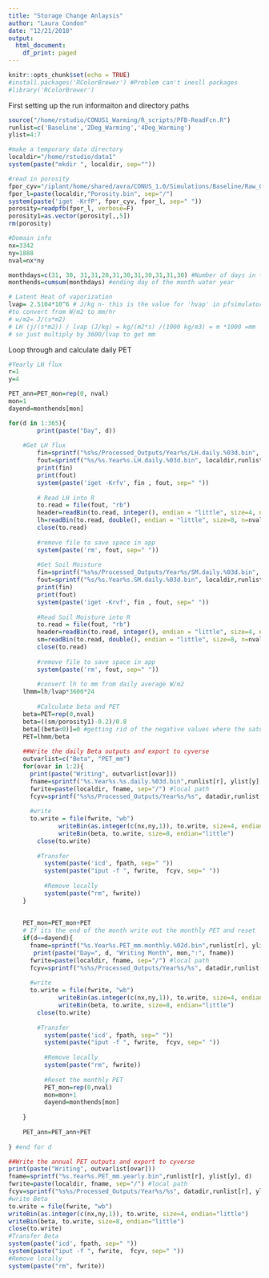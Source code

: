 ```yaml
---
title: "Storage Change Anlaysis"
author: "Laura Condon"
date: "12/21/2018"
output:
  html_document:
    df_print: paged
---
```


```r
knitr::opts_chunk$set(echo = TRUE)
#install.packages('RColorBrewer') #Problem can't inesll packages
#library('RColorBrewer')
```

First setting up the run informaiton and directory paths
```r
source("/home/rstudio/CONUS1_Warming/R_scripts/PFB-ReadFcn.R")
runlist=c('Baseline','2Deg_Warming','4Deg_Warming')
ylist=4:7

#make a temporary data directory
localdir="/home/rstudio/data1"
system(paste("mkdir ", localdir, sep=""))

#read in porosity
fpor_cyv="/iplant/home/shared/avra/CONUS_1.0/Simulations/Baseline/Raw_Outputs/CONUS.5layer.pfclm.PumpHS.run4.out.porosity.pfb"
fpor_l=paste(localdir,"Porosity.bin", sep="/")
system(paste('iget -KrfP', fpor_cyv, fpor_l, sep=" "))
porosity=readpfb(fpor_l, verbose=F)
porosity1=as.vector(porosity[,,5])
rm(porosity)

#Domain info 
nx=3342
ny=1888
nval=nx*ny

monthdays=c(31, 30, 31,31,28,31,30,31,30,31,31,30) #Number of days in the month for water year (i.e. starting in October)
monthends=cumsum(monthdays) #ending day of the month water year

# Latent Heat of vaporization 
lvap= 2.5104*10^6 # J/kg n- this is the value for 'hvap' in pfsimulator/clm/clm_varcon.F90 
#to convert from W/m2 to mm/hr
# w/m2= J/(s*m2) 
# LH (j/(s*m2)) / lvap (J/kg) = kg/(m2*s) /(1000 kg/m3) = m *1000 =mm
# so just multiply by 3600/lvap to get mm   
```

Loop through and calculate daily PET
```r
#Yearly LH flux
r=1
y=4

PET_ann=PET_mon=rep(0, nval)
mon=1
dayend=monthends[mon]

for(d in 1:365){
		print(paste("Day", d))
  
    #Get LH flux
		fin=sprintf("%s%s/Processed_Outputs/Year%s/LH.daily.%03d.bin", datadir,runlist[r], ylist[y], d)
		fout=sprintf("%s/%s.Year%s.LH.daily.%03d.bin", localdir,runlist[r], ylist[y],d)
		print(fin)
		print(fout)
		system(paste('iget -Krfv', fin , fout, sep=" "))
		
		# Read LH into R
		to.read = file(fout, "rb")
		header=readBin(to.read, integer(), endian = "little", size=4, n=3)
		lh=readBin(to.read, double(), endian = "little", size=8, n=nval)
		close(to.read)
		
		#remove file to save space in app
		system(paste('rm', fout, sep=" "))
		
		#Get Soil Moisture
		fin=sprintf("%s%s/Processed_Outputs/Year%s/SM.daily.%03d.bin", datadir,runlist[r], ylist[y], d)
		fout=sprintf("%s/%s.Year%s.SM.daily.%03d.bin", localdir,runlist[r], ylist[y],d)
		print(fin)
		print(fout)
		system(paste('iget -Krvf', fin , fout, sep=" "))
		
		#Read Soil Moisture into R
		to.read = file(fout, "rb")
		header=readBin(to.read, integer(), endian = "little", size=4, n=3)
		sm=readBin(to.read, double(), endian = "little", size=8, n=nval)
		close(to.read)
		
		#remove file to save space in app
		system(paste('rm', fout, sep=" "))
	  
		#convert lh to mm from daily average W/m2
    lhmm=lh/lvap*3600*24 
		
		#Calculate beta and PET
    beta=PET=rep(0,nval)
    beta=((sm/porosity1)-0.2)/0.8
    beta[(beta<0)]=0 #getting rid of the negative values where the saturation is less than sres
    PET=lhmm/beta
    
    ##Write the daily Beta outputs and export to cyverse
    outvarlist=c("Beta", "PET_mm")
    for(ovar in 1:2){
      print(paste("Writing", outvarlist[ovar]))
      fname=sprintf("%s.Year%s.%s.daily.%03d.bin",runlist[r], ylist[y],outvarlist[ovar],d)
      fwrite=paste(localdir, fname, sep="/") #local path
      fcyv=sprintf("%s%s/Processed_Outputs/Year%s/%s", datadir,runlist[r], ylist[y],fname) #cyverse path
      
      #write 
      to.write = file(fwrite, "wb")
			  writeBin(as.integer(c(nx,ny,1)), to.write, size=4, endian="little")
			  writeBin(beta, to.write, size=8, endian="little")
	  	close(to.write)
		  
	  	#Transfer 
		  system(paste('icd', fpath, sep=" "))
		  system(paste("iput -f ", fwrite,  fcyv, sep=" "))
		  
		  #Remove locally
		  system(paste("rm", fwrite))
    }
    
    
    PET_mon=PET_mon+PET
    # If its the end of the month write out the monthly PET and reset
    if(d==dayend){
      fname=sprintf("%s.Year%s.PET_mm.monthly.%02d.bin",runlist[r], ylist[y],mon)
       print(paste("Day=", d, "Writing Month", mon,":", fname))
      fwrite=paste(localdir, fname, sep="/") #local path
      fcyv=sprintf("%s%s/Processed_Outputs/Year%s/%s", datadir,runlist[r], ylist[y],fname) #cyverse path
      
      #write 
      to.write = file(fwrite, "wb")
			  writeBin(as.integer(c(nx,ny,1)), to.write, size=4, endian="little")
			  writeBin(beta, to.write, size=8, endian="little")
	  	close(to.write)
		  
	  	#Transfer 
		  system(paste('icd', fpath, sep=" "))
		  system(paste("iput -f ", fwrite,  fcyv, sep=" "))
		  
		  #Remove locally
		  system(paste("rm", fwrite))
		  
		  #Reset the monthly PET
		  PET_mon=rep(0,nval)
		  mon=mon+1
		  dayend=monthends[mon]
      
    }
    
    PET_ann=PET_ann+PET
  
} #end for d

##Write the annual PET outputs and export to cyverse
print(paste("Writing", outvarlist[ovar]))
fname=sprintf("%s.Year%s.PET_mm.yearly.bin",runlist[r], ylist[y], d)
fwrite=paste(localdir, fname, sep="/") #local path
fcyv=sprintf("%s%s/Processed_Outputs/Year%s/%s", datadir,runlist[r], ylist[y],fname) #cyverse path
#write Beta
to.write = file(fwrite, "wb")
writeBin(as.integer(c(nx,ny,1)), to.write, size=4, endian="little")
writeBin(beta, to.write, size=8, endian="little")
close(to.write)
#Transfer Beta
system(paste('icd', fpath, sep=" "))
system(paste("iput -f ", fwrite,  fcyv, sep=" "))
#Remove locally
system(paste("rm", fwrite))


```
